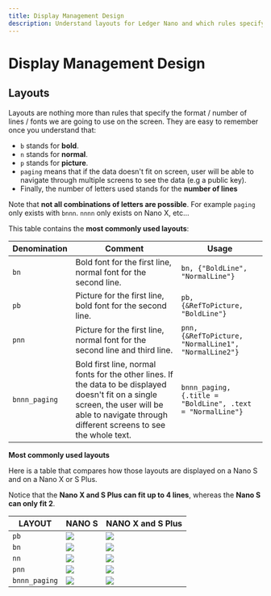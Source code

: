 ```yaml
---
title: Display Management Design
description: Understand layouts for Ledger Nano and which rules specify the format, number of lines, and fonts that we are going to use on the screen.
---
```




# Display Management Design

## Layouts

Layouts are nothing more than rules that specify the format / number of lines / fonts we are going to use on the screen. They are easy to remember once you understand that:

-   `b` stands for **bold**.
-   `n` stands for **normal**.
-   `p` stands for **picture**.
-   `paging` means that if the data doesn't fit on screen, user will be able to navigate through multiple screens to see the data (e.g a public key).
-   Finally, the number of letters used stands for the **number of lines**

Note that **not all combinations of letters are possible**. For example `paging` only exists with `bnnn`. `nnnn` only exists on Nano X, etc...

This table contains the **most commonly used layouts**:

| Denomination  | Comment                         | Usage                           |
|---------------|---------------------------------|---------------------------------|
| `bn`          | Bold font for the first line, normal font for the second line. | `bn, {"BoldLine", "NormalLine"}`   |
| `pb`          | Picture for the first line, bold font for the second line.     | `pb, {&RefToPicture, "BoldLine"}`  |
| `pnn`         | Picture for the first line, normal font for the second line and third line. | `pnn, {&RefToPicture, "NormalLine1", "NormalLine2"}` |
| `bnnn_paging` | Bold first line, normal fonts for the other lines. If the data to be displayed doesn't fit on a single screen, the user will be able to navigate through different screens to see the whole text. | `bnnn_paging, {.title = "BoldLine", .text = "NormalLine"}` |

**Most commonly used layouts**

Here is a table that compares how those layouts are displayed on a Nano S and on a Nano X or S Plus.

Notice that the **Nano X and S Plus can fit up to 4 lines**, whereas the **Nano S can only fit 2**.


| LAYOUT        | NANO S                         | NANO X  and S Plus             |
|---------------|--------------------------------|--------------------------------|
| `pb`          | ![](/device-app/nanos_approve.png)        | ![](/device-app/nanox_approve.png)        |
| `bn`          | ![](/device-app/nanos_amount.png)         | ![](/device-app/nanox_amount.png)         |
| `nn`          | ![](/device-app/nanos_ready.png)          | ![](/device-app/nanox_ready.png)          |
| `pnn`         | ![](/device-app/nanos_boilerplate.png)    | ![](/device-app/nanox_boilerplate.png)    |
| `bnnn_paging` | ![](/device-app/nanos_address_merged.png) | ![](/device-app/nanox_address_merged.png) |

